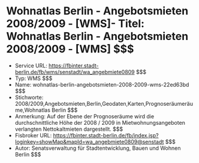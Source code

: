 # Wohnatlas Berlin - Angebotsmieten 2008/2009 - [WMS]- Titel: Wohnatlas Berlin - Angebotsmieten 2008/2009 - [WMS] $$$
- Service URL: https://fbinter.stadt-berlin.de/fb/wms/senstadt/wa_angebmiete0809 $$$
- Typ: WMS $$$
- Name: wohnatlas-berlin-angebotsmieten-2008-2009-wms-22ed63bd $$$
- Stichworte: 2008/2009,Angebotsmieten,Berlin,Geodaten,Karten,Prognoseräumeräume,Wohnatlas Berlin $$$
- Anmerkung: Auf der Ebene der Prognoseräume wird die durchschnittliche Höhe der 2008 / 2009 in Mietwohnungsangeboten verlangten Nettokaltmieten dargestellt. $$$
- Fisbroker URL: https://fbinter.stadt-berlin.de/fb/index.jsp?loginkey=showMap&mapId=wa_angebmiete0809@senstadt $$$
- Autor: Senatsverwaltung für Stadtentwicklung, Bauen und Wohnen Berlin $$$
